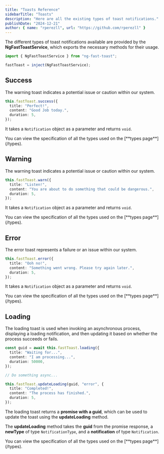 ```yaml
---
title: "Toasts Reference"
sidebarTitle: "Toasts"
description: "Here are all the existing types of toast notifications."
publishDate: "2024-12-21"
author: { name: "rperezll", url: "https://github.com/rperezll" }
---
```


The different types of toast notifications available are provided by the **NgFastToastService**, which exports the necessary methods for their usage.

```ts
import { NgFastToastService } from "ng-fast-toast";

fastToast = inject(NgFastToastService);
```

## Success

The warning toast indicates a potential issue or caution within our system.

```ts
this.fastToast.success({
  title: "Perfect!",
  content: "Good Job today.",
  duration: 5,
});
```

It takes a `Notification` object as a parameter and returns `void`.

<Alert type="info">
  You can view the specification of all the types used on the [**types
  page**](/types).
</Alert>

## Warning

The warning toast indicates a potential issue or caution within our system.

```ts
this.fastToast.warn({
  title: "Listen!",
  content: "You are about to do something that could be dangerous.",
  duration: 5,
});
```

It takes a `Notification` object as a parameter and returns `void`.

<Alert type="info">
  You can view the specification of all the types used on the [**types
  page**](/types).
</Alert>

## Error

The error toast represents a failure or an issue within our system.

```ts
this.fastToast.error({
  title: "Ooh no!",
  content: "Something went wrong. Please try again later.",
  duration: 5,
});
```

It takes a `Notification` object as a parameter and returns `void`.

<Alert type="info">
  You can view the specification of all the types used on the [**types
  page**](/types).
</Alert>

## Loading

The loading toast is used when invoking an asynchronous process, displaying a loading notification, and then updating it based on whether the process succeeds or fails.

```ts
const guid = await this.fastToast.loading({
  title: "Waiting for...",
  content: "I am processing...",
  duration: 50000,
});

// Do something async...

this.fastToast.updateLoading(guid, "error", {
  title: "Completed!",
  content: "The process has finished.",
  duration: 5,
});
```

The loading toast returns a **promise with a guid**, which can be used to update the toast using the **updateLoading** method.

The **updateLoading** method takes the **guid** from the promise response, a **newType** of type `NotificationType`, and a **notification** of type `Notification`.

<Alert type="info">
  You can view the specification of all the types used on the [**types
  page**](/types).
</Alert>
